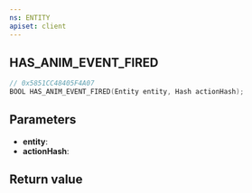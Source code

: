 ```yaml
---
ns: ENTITY
apiset: client
---
```

## HAS_ANIM_EVENT_FIRED

```c
// 0x5851CC48405F4A07
BOOL HAS_ANIM_EVENT_FIRED(Entity entity, Hash actionHash);
```


## Parameters
* **entity**:
* **actionHash**:

## Return value